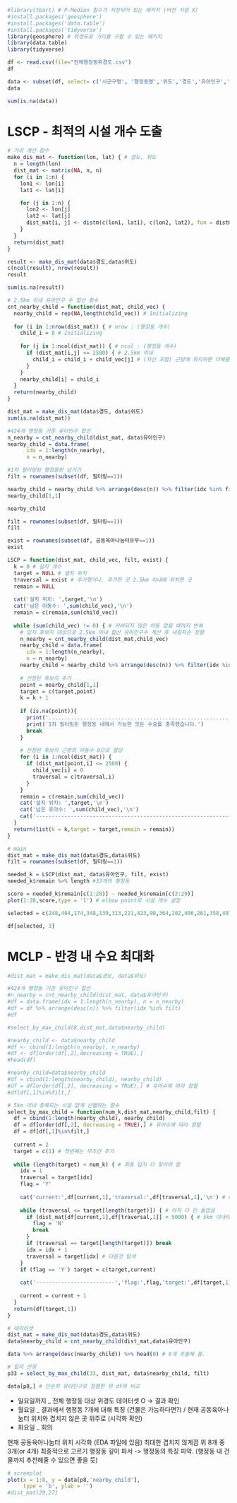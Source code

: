 ```{r}
#library(tbart) # P-Median 함수가 저장되어 있는 패키지 (버전 지원 X)
#install.packages('geosphere')
#install.packages('data.table')
#install.packages('tidyverse')
library(geosphere) # 위경도로 거리를 구할 수 있는 패키지
library(data.table)
library(tidyverse)
```


```{r}
df <- read.csv(file="전체행정동위경도.csv") 
df
```

```{r}
data <- subset(df, select= c('시군구명', '행정동명','위도','경도','유아인구','공동육아나눔터유무'))
data

sum(is.na(data))
```

# LSCP - 최적의 시설 개수 도출
```{r}
# 거리 계산 함수
make_dis_mat <- function(lon, lat) { # 경도, 위도
  n = length(lon)
  dist_mat <- matrix(NA, n, n)
  for (i in 1:n) {
    lon1 <- lon[i]
    lat1 <- lat[i]

    for (j in 1:n) {
      lon2 <- lon[j]
      lat2 <- lat[j]
      dist_mat[i, j] <- distm(c(lon1, lat1), c(lon2, lat2), fun = distHaversine) # 거리를 1대1 대응을 통해 구함
    }
  } 
  return(dist_mat)
}
```

```{r}
result <- make_dis_mat(data$경도,data$위도)
c(ncol(result), nrow(result))
result
```

```{r}
sum(is.na(result))
```

```{r}
# 2.5km 이내 유아인구 수 합산 함수
cnt_nearby_child = function(dist_mat, child_vec) {
  nearby_child = rep(NA,length(child_vec)) # Initializing
  
  for (i in 1:nrow(dist_mat)) { # nrow : (행정동 개수)
    child_i = 0 # Initializing
    
    for (j in 1:ncol(dist_mat)) { # ncol : (행정동 개수)
      if (dist_mat[i,j] <= 2500) { # 2.5km 이내
        child_i = child_i + child_vec[j] # (자신 포함) 근방에 위치하면 더해줌
      }
    }
    nearby_child[i] = child_i 
  }
  return(nearby_child)
}
```


```{r}
dist_mat = make_dis_mat(data$경도, data$위도)
sum(is.na(dist_mat))

#424개 행정동 기준 유아인구 합산
n_nearby = cnt_nearby_child(dist_mat, data$유아인구)
nearby_child = data.frame(
      idx = 1:length(n_nearby),
      n = n_nearby)

#1차 필터링된 행정동만 남기기
filt = rownames(subset(df, 필터링==1))

nearby_child = nearby_child %>% arrange(desc(n)) %>% filter(idx %in% filt)
nearby_child[1,1]
```

```{r}
nearby_child
```

```{r}
filt = rownames(subset(df, 필터링==1))
filt
```

```{r}
exist = rownames(subset(df, 공동육아나눔터유무==1))
exist
```

```{r}
LSCP = function(dist_mat, child_vec, filt, exist) {
  k = 0 # 설치 개수
  target = NULL # 설치 위치
  traversal = exist # 추가했거나, 추가한 곳 2.5km 이내에 위치한 곳
  remain = NULL
  
  cat('설치 위치: ',target,'\n')
  cat('남은 아동수: ',sum(child_vec),'\n')
  remain = c(remain,sum(child_vec))
  
  while (sum(child_vec) != 0) { # 커버되지 않은 아동 없을 때까지 반복
    # 입지 후보지 대상으로 2.5km 이내 합산 유아인구수 계산 후 내림차순 정렬
    n_nearby = cnt_nearby_child(dist_mat,child_vec)
    nearby_child = data.frame(
      idx = 1:length(n_nearby),
      n = n_nearby)
    nearby_child = nearby_child %>% arrange(desc(n)) %>% filter(idx %in% filt) %>% filter(!(idx %in% traversal)) # 추가된 곳 2.5km 이내에 위치한 곳은 제외하는 필터링
    
    # 선정된 후보지 추가
    point = nearby_child[1,1]
    target = c(target,point)
    k = k + 1
    
    if (is.na(point)){
      print('.............................................................')
      print('1차 필터링된 행정동 내에서 가능한 모든 수요를 충족했습니다.')
      break
    }
    
    # 선정된 후보지 근방의 아동수 0으로 할당
    for (i in 1:ncol(dist_mat)) {
      if (dist_mat[point,i] <= 2500) {
        child_vec[i] = 0
        traversal = c(traversal,i)
      }
    }
    remain = c(remain,sum(child_vec))
    cat('설치 위치: ',target,'\n')
    cat('남은 유아수: ',sum(child_vec),'\n')
    cat('---------------------------------------------------------------------\n')
  }
  return(list(k = k,target = target,remain = remain))
}
```

```{r}
# main
dist_mat = make_dis_mat(data$경도,data$위도)
filt = rownames(subset(df, 필터링==1))

needed_k = LSCP(dist_mat, data$유아인구, filt, exist)
needed_k$remain %>% length #33개의 행정동
```

```{r}
score = needed_k$remain[c(1:28)] - needed_k$remain[c(2:29)]
plot(1:28,score,type = 'l') # elbow point로 시설 개수 설정
```

```{r}
selected = c(248,404,174,348,139,313,221,423,90,364,202,406,261,358,407,256,110,271,8,353,160,189,263,236,288,252,167,378,161,211,352)

df[selected, 3]
```




# MCLP - 반경 내 수요 최대화

```{r}
#dist_mat = make_dis_mat(data$경도, data$위도)

#424개 행정동 기준 유아인구 합산
#n_nearby = cnt_nearby_child(dist_mat, data$유아인구)
#df = data.frame(idx = 1:length(n_nearby), n = n_nearby)
#df = df %>% arrange(desc(n)) %>% filter(idx %in% filt)
#df
```

```{r}
#select_by_max_child(8,dist_mat,data$nearby_child)

#nearby_child <- data$nearby_child
#df <- cbind(1:length(n_nearby), n_nearby)
#df <- df[order(df[,2],decreasing = TRUE),]
#head(df)
```

```{r}
#nearby_child=data$nearby_child
#df = cbind(1:length(nearby_child), nearby_child)
#df = df[order(df[,2], decreasing = TRUE),] # 유아수에 따라 정렬
#df[df[,1]%in%filt,]
```

  
```{r}
# 5km 이내 중복되는 시설 없게 선별하는 함수
select_by_max_child = function(num_k,dist_mat,nearby_child,filt) {
  df = cbind(1:length(nearby_child), nearby_child)
  df = df[order(df[,2], decreasing = TRUE),] # 유아수에 따라 정렬
  df = df[df[,1]%in%filt,]
  
  current = 2
  target = c(1) # 첫번째는 무조건 추가
  
  while (length(target) < num_k) { # 최종 입지 더 찾아야 함
    idx = 1
    traversal = target[idx] 
    flag = 'Y'
    
    cat('current:',df[current,1],'traversal:',df[traversal,1],'\n') # current: index
    
    while (traversal <= target[length(target)]) { # 아직 다 안 돌았음
      if (dist_mat[df[current,1],df[traversal,1]] < 5000) { # 5km 이내라면
        flag = 'N'
        break
      }
      if (traversal == target[length(target)]) break
      idx = idx + 1
      traversal = target[idx] # 다음것 탐색
    }
    if (flag == 'Y') target = c(target,current)
    
    cat('-------------------------','flag:',flag,'target:',df[target,1],'\n')
    
    current = current + 1
  }
  return(df[target,1])
}
```


```{r}
# 데이터셋
dist_mat = make_dis_mat(data$경도,data$위도)
data$nearby_child = cnt_nearby_child(dist_mat,data$유아인구)

data %>% arrange(desc(nearby_child)) %>% head(8) # 8개 추출해 봄.
```

```{r}
# 입지 선정
p33 = select_by_max_child(33, dist_mat, data$nearby_child, filt)
```

```{r}
data[p8,] # 단순히 유아인구로 정렬한 위 df와 비교
```
* 일요일까지 _ 전체 행정동 대상 위경도 데이터셋 O -> 결과 확인
* 월요일 _ 결과에서 행정동 ?개에 대해 특징 (건물은 가능하다면?) / 현재 공동육아나눔터 위치와 겹치지 않은 곳 위주로 (시각화 확인)
* 화요일 _ 회의 

현재 공동육아나눔터 위치 시각화 (EDA 파일에 있음)
최대한 겹치지 않게끔 위 8개 중 3개(or 4개) 최종적으로 고르기
행정동 깊이 파서 -> 행정동의 특징 파악. (행정동 내 건물까지 추천해줄 수 있으면 좋을 듯)


```{r}
# screeplot
plot(x = 1:8, y = data[p8,'nearby_child'], 
     type = 'b', ylab = '')
#dist_mat[29,27]
```

